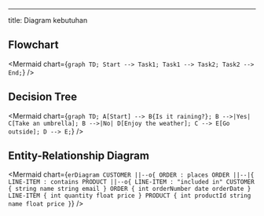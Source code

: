 ---
title: Diagram kebutuhan 

## Flowchart

<Mermaid chart={`graph TD;
    Start --> Task1;
    Task1 --> Task2;
    Task2 --> End;`} />

##  Decision Tree

<Mermaid chart={`graph TD;
    A[Start] --> B{Is it raining?};
    B -->|Yes| C[Take an umbrella];
    B -->|No| D[Enjoy the weather];
    C --> E[Go outside];
    D --> E;`} />

## Entity-Relationship Diagram

<Mermaid chart={`erDiagram
    CUSTOMER ||--o{ ORDER : places
    ORDER ||--|{ LINE-ITEM : contains
    PRODUCT ||--o{ LINE-ITEM : "included in"
    CUSTOMER {
        string name
        string email
    }
    ORDER {
        int orderNumber
        date orderDate
    }
    LINE-ITEM {
        int quantity
        float price
    }
    PRODUCT {
        int productId
        string name
        float price
    }`} />